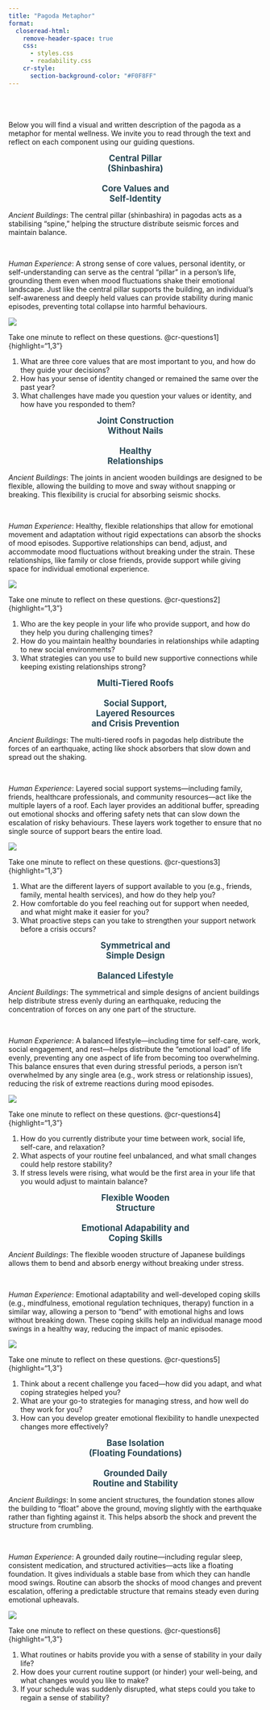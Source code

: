 ```yaml
---
title: "Pagoda Metaphor"
format: 
  closeread-html:
    remove-header-space: true
    css: 
      - styles.css
      - readability.css
    cr-style:
      section-background-color: "#F0F8FF"
---
```

<br>
<br>
<br>
Below you will find a visual and written description of the pagoda as a metaphor for mental wellness. We invite you to read through the text and reflect on each component using our guiding questions.


::: cr-section

<span style="color:#264653; font-weight:bold; text-align:center; display:block;font-size:1.2em;">
Central Pillar <br> 
(Shinbashira)  <br> 
<br>
Core Values and <br>
Self-Identity</strong></span>


:::{focus-on="cr-image1"}

*Ancient Buildings*: The central pillar (shinbashira) in pagodas acts as a stabilising "spine," helping the structure distribute seismic forces and maintain balance. 

<br>

*Human Experience*: A strong sense of core values, personal identity, or self-understanding can serve as the central "pillar" in a person’s life, grounding them even when mood fluctuations shake their emotional landscape. Just like the central pillar supports the building, an individual’s self-awareness and deeply held values can provide stability during manic episodes, preventing total collapse into harmful behaviours. 
:::

::: {#cr-image1}
![](images/gpagoda1-01.png)
:::
:::

::: cr-section
Take one minute to reflect on these questions. @cr-questions1]{highlight="1,3"}

::: {#cr-questions1}
1.	What are three core values that are most important to you, and how do they guide your decisions?
2.	How has your sense of identity changed or remained the same over the past year?
3.	What challenges have made you question your values or identity, and how have you responded to them?

:::
:::

::: cr-section
<span style="color:#264653; font-weight:bold; text-align:center; display:block;font-size:1.2em;">
Joint Construction <br> 
Without Nails  <br> 
<br>
Healthy <br>
Relationships</strong></span>

:::{focus-on="cr-image2"}

*Ancient Buildings*: The joints in ancient wooden buildings are designed to be flexible, allowing the building to move and sway without snapping or breaking. This flexibility is crucial for absorbing seismic shocks. 

<br>

*Human Experience*: Healthy, flexible relationships that allow for emotional movement and adaptation without rigid expectations can absorb the shocks of mood episodes. Supportive relationships can bend, adjust, and accommodate mood fluctuations without breaking under the strain. These relationships, like family or close friends, provide support while giving space for individual emotional experience.
:::

::: {#cr-image2}
![](images/gpagoda2-01.png)
:::
:::

::: cr-section
Take one minute to reflect on these questions. @cr-questions2]{highlight="1,3"}

::: {#cr-questions2}
1.	Who are the key people in your life who provide support, and how do they help you during challenging times?
2.	How do you maintain healthy boundaries in relationships while adapting to new social environments?
3.	What strategies can you use to build new supportive connections while keeping existing relationships strong?

:::
:::


::: cr-section
<span style="color:#264653; font-weight:bold; text-align:center; display:block;font-size:1.2em;">
Multi-Tiered Roofs <br> 
<br> 
Social Support, <br>
Layered Resources <br>
and Crisis Prevention</strong></span>

:::{focus-on="cr-image3"}

*Ancient Buildings*: The multi-tiered roofs in pagodas help distribute the forces of an earthquake, acting like shock absorbers that slow down and spread out the shaking.

<br>

*Human Experience*: Layered social support systems—including family, friends, healthcare professionals, and community resources—act like the multiple layers of a roof. Each layer provides an additional buffer, spreading out emotional shocks and offering safety nets that can slow down the escalation of risky behaviours. These layers work together to ensure that no single source of support bears the entire load. 
:::

::: {#cr-image3}
![](images/pagoda3-01.png)
:::
:::

::: cr-section
Take one minute to reflect on these questions. @cr-questions3]{highlight="1,3"}

::: {#cr-questions3}
1.	What are the different layers of support available to you (e.g., friends, family, mental health services), and how do they help you?
2.	How comfortable do you feel reaching out for support when needed, and what might make it easier for you?
3.	What proactive steps can you take to strengthen your support network before a crisis occurs?
:::
:::

::: cr-section
<span style="color:#264653; font-weight:bold; text-align:center; display:block;font-size:1.2em;">
Symmetrical and <br> 
Simple Design <br>
<br>
Balanced Lifestyle</strong></span>

:::{focus-on="cr-image4"}

*Ancient Buildings*: The symmetrical and simple designs of ancient buildings help distribute stress evenly during an earthquake, reducing the concentration of forces on any one part of the structure.

<br>

*Human Experience*: A balanced lifestyle—including time for self-care, work, social engagement, and rest—helps distribute the "emotional load" of life evenly, preventing any one aspect of life from becoming too overwhelming. This balance ensures that even during stressful periods, a person isn’t overwhelmed by any single area (e.g., work stress or relationship issues), reducing the risk of extreme reactions during mood episodes.
:::

::: {#cr-image4}
![](images/gpagoda4-01.png)
:::
:::

::: cr-section
Take one minute to reflect on these questions. @cr-questions4]{highlight="1,3"}

::: {#cr-questions4}
1.	How do you currently distribute your time between work, social life, self-care, and relaxation?
2.	What aspects of your routine feel unbalanced, and what small changes could help restore stability?
3.	If stress levels were rising, what would be the first area in your life that you would adjust to maintain balance?
:::
:::

::: cr-section
<span style="color:#264653; font-weight:bold; text-align:center; display:block;font-size:1.2em;">
Flexible Wooden <br> 
Structure <br>
<br>
Emotional Adapability and<br>
Coping Skills</strong></span>

:::{focus-on="cr-image5"}

*Ancient Buildings*: The flexible wooden structure of Japanese buildings allows them to bend and absorb energy without breaking under stress.

<br>

*Human Experience*: Emotional adaptability and well-developed coping skills (e.g., mindfulness, emotional regulation techniques, therapy) function in a similar way, allowing a person to "bend" with emotional highs and lows without breaking down. These coping skills help an individual manage mood swings in a healthy way, reducing the impact of manic episodes. 
:::

::: {#cr-image5}
![](images/ggpagoda5.png)
:::
:::

::: cr-section
Take one minute to reflect on these questions. @cr-questions5]{highlight="1,3"}

::: {#cr-questions5}
1.	Think about a recent challenge you faced—how did you adapt, and what coping strategies helped you?
2.	What are your go-to strategies for managing stress, and how well do they work for you?
3.	How can you develop greater emotional flexibility to handle unexpected changes more effectively?
:::
:::

::: cr-section
<span style="color:#264653; font-weight:bold; text-align:center; display:block;font-size:1.2em;">
Base Isolation <br> 
(Floating Foundations) <br>
<br>
Grounded Daily <br>
Routine and Stability </strong></span>

:::{focus-on="cr-image6"}

*Ancient Buildings*: In some ancient structures, the foundation stones allow the building to "float" above the ground, moving slightly with the earthquake rather than fighting against it. This helps absorb the shock and prevent the structure from crumbling.

<br>

*Human Experience*: A grounded daily routine—including regular sleep, consistent medication, and structured activities—acts like a floating foundation. It gives individuals a stable base from which they can handle mood swings. Routine can absorb the shocks of mood changes and prevent escalation, offering a predictable structure that remains steady even during emotional upheavals. 
:::

::: {#cr-image6}
![](images/ggpagoda6.png)
:::
:::

::: cr-section
Take one minute to reflect on these questions. @cr-questions6]{highlight="1,3"}

::: {#cr-questions6}
1.	What routines or habits provide you with a sense of stability in your daily life?
2.	How does your current routine support (or hinder) your well-being, and what changes would you like to make?
3.	If your schedule was suddenly disrupted, what steps could you take to regain a sense of stability?
:::
:::